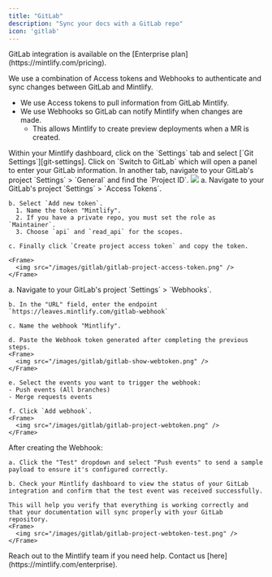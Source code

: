 ```yaml
---
title: "GitLab"
description: "Sync your docs with a GitLab repo"
icon: 'gitlab'
---
```


<Check>
  GitLab integration is available on the [Enterprise plan](https://mintlify.com/pricing).
</Check>

We use a combination of Access tokens and Webhooks to authenticate and sync changes between GitLab and Mintlify.

* We use Access tokens to pull information from GitLab Mintlify.
* We use Webhooks so GitLab can notify Mintlify when changes are made.
  * This allows Mintlify to create preview deployments when a MR is created.

<Steps title="In Mintlify">
  <Step title="Begin Setup">
    Within your Mintlify dashboard, click on the `Settings` tab and select [`Git Settings`][git-settings].
  </Step>
  <Step title="Switch to GitLab">
    Click on `Switch to GitLab` which will open a panel to enter your GitLab information.
  </Step>
</Steps>

<Steps title="In GitLab">
  <Step title="Find your project ID">
    In another tab, navigate to your GitLab's project `Settings` > `General` and find the `Project ID`.
    <Frame>
      <img src="/images/gitlab/gitlab-project-id.png" />
    </Frame>
  </Step>
  <Step title="Generate an Access token">
    a. Navigate to your GitLab's project `Settings` > `Access Tokens`.

    b. Select `Add new token`.
      1. Name the token "Mintlify".
      2. If you have a private repo, you must set the role as `Maintainer`.
      3. Choose `api` and `read_api` for the scopes.

    c. Finally click `Create project access token` and copy the token.

    <Frame>
      <img src="/images/gitlab/gitlab-project-access-token.png" />
    </Frame>
  </Step>

  <Step title="Create the webhook">
    a. Navigate to your GitLab's project `Settings` > `Webhooks`.

    b. In the "URL" field, enter the endpoint `https://leaves.mintlify.com/gitlab-webhook`

    c. Name the webhook "Mintlify".

    d. Paste the Webhook token generated after completing the previous steps.
    <Frame>
      <img src="/images/gitlab/gitlab-show-webtoken.png" />
    </Frame>

    e. Select the events you want to trigger the webhook:
    - Push events (All branches)
    - Merge requests events

    f. Click `Add webhook`.
    <Frame>
      <img src="/images/gitlab/gitlab-project-webtoken.png" />
    </Frame>
  </Step>
  <Step title="Test the Webhook">
    After creating the Webhook:

    a. Click the "Test" dropdown and select "Push events" to send a sample payload to ensure it's configured correctly.

    b. Check your Mintlify dashboard to view the status of your GitLab integration and confirm that the test event was received successfully.

    This will help you verify that everything is working correctly and that your documentation will sync properly with your GitLab repository.
    <Frame>
      <img src="/images/gitlab/gitlab-project-webtoken-test.png" />
    </Frame>
  </Step>
</Steps>

<Note>
  Reach out to the Mintlify team if you need help.
  Contact us [here](https://mintlify.com/enterprise).
</Note>

[git-settings]: https://dashboard.mintlify.com/settings/deployment/git-settings

